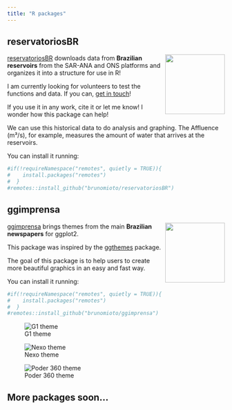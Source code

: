 ```yaml
---
title: "R packages"
---
```


## reservatoriosBR

<img src="/figures/hex-reservatoriosBR.png" align="right" height="138"/>

[reservatoriosBR](https://brunomioto.github.io/reservatoriosBR/) downloads data from **Brazilian reservoirs** from the SAR-ANA and ONS platforms and organizes it into a structure for use in R!

I am currently looking for volunteers to test the functions and data. If you can, [get in touch](mailto:bhmstabile@gmail.com)!

If you use it in any work, cite it or let me know! I wonder how this package can help!

We can use this historical data to do analysis and graphing. The Affluence (m³/s), for example, measures the amount of water that arrives at the reservoirs.

You can install it running:

```r
#if(!requireNamespace("remotes", quietly = TRUE)){
#    install.packages("remotes")
#  }
#remotes::install_github("brunomioto/reservatoriosBR")
```

## ggimprensa

<img src="/figures/hex-ggimprensa.png" align="right" height="138"/>

[ggimprensa](https://brunomioto.github.io/ggimprensa/) brings themes from the main **Brazilian newspapers** for ggplot2.

This package was inspired by the [ggthemes](https://github.com/jrnold/ggthemes) package.

The goal of this package is to help users to create more beautiful graphics in an easy and fast way.

You can install it running:

```r
#if(!requireNamespace("remotes", quietly = TRUE)){
#    install.packages("remotes")
#  }
#remotes::install_github("brunomioto/ggimprensa")
```

::: {layout-ncol="3"}
![G1 theme](figures/README-example_g1.png)

![Nexo theme](figures/README-example_nexo.png)

![Poder 360 theme](figures/README-example-poder360.png)
:::

## More packages soon...
